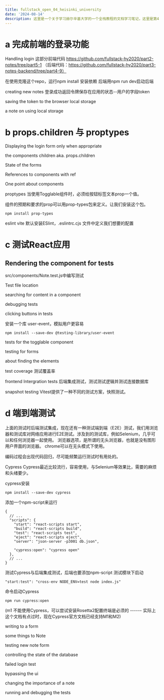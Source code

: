 ```yaml
---
title: fullstack_open_04_heisinki_university
date: '2024-08-14'
description: 这里是一个关于学习赫尔辛基大学的一个全栈教程的文档学习笔记，这里是第4部分，测试Express服务端程序，以及用户管理
---
```


# a 完成前端的登录功能

Handling login
这部分前端代码 https://github.com/fullstack-hy2020/part2-notes/tree/part5-1
（后端代码：https://github.com/fullstack-hy2020/part3-notes-backend/tree/part4-9）

在使用克隆这个repo，运行npm install 安装依赖
后端用npm run dev启动后端

creating new notes
登录成功返回令牌保存在应用的状态--用户的字段token

saving the token to the browser local storage

a note on using local storage

# b props.children 与 proptypes
Displaying the login form only when appropriate

the components children aka. props.children

State of the forms

References to components with ref

One point about components

proptypes
当使用Togglable组件时，必须给按钮标签文本prop一个值。

组件的预期和要求的prop可以用prop-types包来定义。让我们安装这个包。
```
npm install prop-types
```

eslint
vite 默认安装ESlint，.eslintrc.cjs 文件中定义我们想要的配置

# c 测试React应用
## Rendering the component for tests
src/components/Note.test.js中编写测试

Test file location

searching for content in a component

debugging tests

clicking buttons in tests

安装一个库 user-event，模拟用户更容易
```
npm install --save-dev @testing-library/user-event
```

tests for the togglable component

testing for forms

about finding the elements

test coverage
测试覆盖率

frontend Intergration tests
后端集成测试，测试测试逻辑并测试连接数据库

snapshot testing
Vitest提供了一种不同的测试方案，快照测试。

# d 端到端测试

上面的测试时后端测试集成，现在还有一种测试端到端（E2E）测试，我们用浏览器和测试库对网络应用进行E2E测试。涉及到的测试库，例如Selenium，几乎可以和任何浏览器一起使用。
浏览器选项，是所谓的无头浏览器，也就是没有图形用户界面的浏览器。
chrome可以在无头模式下使用。

编码过程会出现代码回归，尽可能频繁运行测试时有用处的。

Cypress
Cypress最近比较流行，容易使用，与Selenium等效果比，需要的麻烦和头绪要少。

cypress安装
```
npm install --save-dev cypress
```
添加一个npm-script来运行
```
{
  // ...
  "scripts": {
    "start": "react-scripts start",
    "build": "react-scripts build",
    "test": "react-scripts test",
    "eject": "react-scripts eject",
    "server": "json-server -p3001 db.json",

    "cypress:open": "cypress open"
  },
  // ...
}
```
测试Cypress与后端集成测试，后端也要添加npm-script 测试模块下启动
```
"start:test": "cross-env NODE_ENV=test node index.js"
```

命令启动Cypress
```
npm run cypress:open
```
(m1 不能使用Cypress，可以尝试安装Rosetta2配置终端是必须的 ------ 实际上这个文档有点过时，现在Cypress官方文档已经支持M1和M2)

writing to a form

some things to Note

testing new note form

controlling the state of the database

failed login test

bypassing the ui

changing the importance of a note

running and debugging the tests
